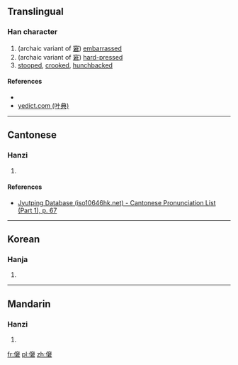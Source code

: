 ==Translingual==

===Han character===
{{Han char|rn=9|rad=人|as=12|sn=14|four=|canj=人十金口 (OJCR), X人十金口 (XOJCR)|ids=⿰亻窘}}

# (archaic variant of [[窘]]) [[embarrassed]]
# (archaic variant of [[窘]]) [[hard-pressed]]
# [[stooped]], [[crooked]], [[hunchbacked]]

====References====
* {{Han ref|kx=0116.130|dkj=01089|dj=0247.250|hdz=10222.060|uh=50D2|ud=20690}}
*[http://yedict.com/htm/50/50D2.htm yedict.com (叶典)]

----

==Cantonese==

===Hanzi===
{{yue-hanzi|jyut=[[kwan3]]|y=kwan3}}

# {{defn|lang=yue|sort=人12}}

====References====
* [http://www.iso10646hk.net/jp/document/download.jsp Jyutping Database (iso10646hk.net) - Cantonese Pronunciation List (Part 1), p. 67]

----

==Korean==

===Hanja===
{{ko-hanja|hangeul=군|rv=gun|mr=kun|y=kwun}}

# {{defn|lang=ko|sort=人12}}

----

==Mandarin==

===Hanzi===
{{cmn-hanzi|pin=[[jiǒng]] ([[jiong3]])|wg=chiung<sup>3</sup>}}

# {{defn|lang=cmn|sort=人12}}

[[fr:僒]]
[[pl:僒]]
[[zh:僒]]